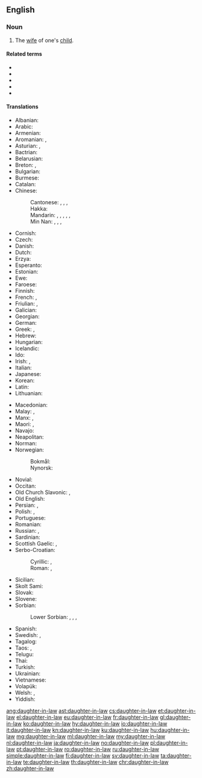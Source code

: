 ==English==

===Noun===
{{en-noun|head=[[daughter]]-[[in-law]]|daughters-in-law}}

# The [[wife]] of one's [[child]].

====Related terms====
* {{l|en|brother-in-law}}
* {{l|en|father-in-law}}
* {{l|en|mother-in-law}}
* {{l|en|sister-in-law}}
* {{l|en|son-in-law}}

====Translations====
{{trans-top|wife of one's son}}
* Albanian: {{t+|sq|nuse|f}}
* Arabic: {{t|ar|زَوْجَة اَلاِبْن|f|tr=zawjat al-ibn}}
* Armenian: {{t+|hy|հարս}}
* Aromanian: {{t|rup|norã|f}}, {{t+|rup|nor}}
* Asturian: {{t+|ast|nuera|f}}, {{t+|ast|ñuera|f}}
* Bactrian: {{t|xbc|ασνωυο}}
* Belarusian: {{t|be|няве́стка|f|sc=Cyrl}}
* Breton: {{t+|br|merc'h-kaer|f}}, {{t|br|merc'heg|f}}
* Bulgarian: {{t+|bg|снаха́|f}}
* Burmese: {{t+|my|ချွေးမ|sc=Mymr}}
* Catalan: {{t+|ca|nora|f}}
* Chinese:
*: Cantonese: {{t|yue|新婦|sc=Hani}}, {{t|yue|新妇|tr=san1 pou5, sam1 pou5|sc=Hani}}, {{t|yue|媳婦|sc=Hani}}, {{t|yue|媳妇|tr=sik1 fu6|sc=Hani}}
*: Hakka: {{t|hak|心臼|tr=sîm-khiû|sc=Hani}}
*: Mandarin: {{t+|cmn|媳婦|sc=Hani}}, {{t+|cmn|媳妇|tr=xífù|sc=Hani}}, {{t+|cmn|兒媳|sc=Hani}}, {{t+|cmn|儿媳|tr=érxí|sc=Hani}}, {{t|cmn|兒媳婦|sc=Hani}}, {{t|cmn|儿媳妇|tr=érxífù|sc=Hani}}
*: Min Nan: {{t+|nan|新婦|sc=Hani}}, {{t|nan|新妇|tr=sin-pū, sin-pǔ, sim-pū|sc=Hani}}, {{t|nan|囝新婦}}, {{t|nan|囝新妇|tr=káⁿ-sin-pǔ, kiáⁿ-sin-pū, kiáⁿ-sim-pū}}
* Cornish: {{t|kw|gohydh|f}}
* Czech: {{t+|cs|snacha|f}}
* Danish: {{t+|da|svigerdatter|c}}
* Dutch: {{t+|nl|schoondochter|f}}
* Erzya: {{t|myv|урьва}}
* Esperanto: {{t|eo|bofilino}}
* Estonian: {{t|et|minia}}
* Ewe: {{t|ee|lɔ̃xoyɔvi}}
* Faroese: {{t|fo|verdóttir|f}}
* Finnish: {{t+|fi|miniä}}
* French: {{t+|fr|bru|f}}, {{t+|fr|belle-fille|f}}
* Friulian: {{t|fur|brût}}, {{t|fur|nore|f}}
* Galician: {{t+|gl|nora|f}}
* Georgian: {{t|ka|რძალი|sc=Geor}}
* German: {{t+|de|Schwiegertochter|f}}
* Greek: {{t+|el|νύφη|f}}, {{t+|el|κόρη|f}}
* Hebrew: {{t+|he|כַּלָּה|f|tr=kala}}
* Hungarian: {{t+|hu|meny}}
* Icelandic: {{t+|is|tengdadóttir|f}}
* Ido: {{t+|io|bofiliino}}
* Irish: {{t|ga|iníon-i-ndlí|f}}, {{t|ga|banchliamhain|m}}
* Italian: {{t+|it|nuora|f}}
* Japanese: {{t+|ja|嫁|tr=よめ, yome}}
* Korean: {{t+|ko|며느리|sc=Hang}}
* Latin: {{t|la|nurus|f}}
* Lithuanian: {{t+|lt|marti|f}}
{{trans-mid}}
* Macedonian: {{t|mk|сна́а|f|sc=Cyrl}}
* Malay: {{t|ms|menantu perempuan}}, {{t|ms|menantu}}
* Manx: {{t|gv|'neen 'sy leigh|f}}, {{t|gv|ben chleuin|f}}
* Maori: {{t|mi|hunaonga}}, {{t|mi|hunōnga}}
* Navajo: {{t|nv|hazháʼáád}}
* Neapolitan: {{t|nap|nòra|f}}
* Norman: {{t|nrf|belle-fil'ye|f}}
* Norwegian:
*: Bokmål: {{t|nb|svigerdatter|m|f}}
*: Nynorsk: {{t|nn|svigerdotter|f}}
* Novial: {{t|nov|bofilia}}
* Occitan: {{t+|oc|nòra|f}}
* Old Church Slavonic: {{t|cu|снъха}}, {{t|cu|невѣста|f}}
* Old English: {{t|ang|snoru|f}}
* Persian: {{t+|fa|سنه|tr=sonoh|sc=fa-Arab}}, {{t|fa|سنهار|tr=sonhâr|sc=fa-Arab}}
* Polish: {{t+|pl|synowa|f}}, {{t+|pl|snecha|f}} {{qualifier|dated}}
* Portuguese: {{t+|pt|nora|f}}
* Romanian: {{t+|ro|noră|f}}
* Russian: {{t+|ru|неве́стка|f}} {{qualifier|usually for a mother-in-law}}, {{t+|ru|сноха́|f}} {{qualifier|for a father-in-law, also}}
* Sardinian: {{t|sc|nura|f}}
* Scottish Gaelic: {{t|gd|bean-mhic|f}}, {{t|gd|nighean-chèile|f}}
* Serbo-Croatian:
*: Cyrillic: {{t|sh|снаха|f}}, {{t|sh|снаја|f}}
*: Roman: {{t+|sh|snaha|f}}, {{t+|sh|snaja|f}}
* Sicilian: {{t+|scn|nora|f}}
* Skolt Sami: {{t|sms|mââʹnnj}}
* Slovak: {{t+|sk|nevesta|f}}
* Slovene: {{t+|sl|snaha|f}}
* Sorbian:
*: Lower Sorbian: {{t|dsb|pśichodna źowka|f}}, {{t|dsb|[[syn]]a [[žeńska]]|f}}, {{t|dsb|šwigerźowka|f}}, {{t|dsb|[[synowy|synowa]] [[žeńska]]|f}}
* Spanish: {{t+|es|nuera|f}}
* Swedish: {{t+|sv|svärdotter|c}}, {{t+|sv|sonhustru|c}}
* Tagalog: {{t|tl|babaeng manugang}}
* Taos: {{t|twf|phȉwéna}}, {{t|twf|sə̀oyi’ína}}
* Telugu: {{t+|te|కోడలు}}
* Thai: {{t|th|ลูกสะไภ้|tr=loog-sa-pai|sc=Thai}}
* Turkish: {{t+|tr|gelin}}
* Ukrainian: {{t|uk|неві́стка|f|sc=Cyrl}}
* Vietnamese: {{t|vi|con dâu}}
* Volapük: {{t+|vo|lüdaut}}
* Welsh: {{t|cy|merch-yng-nghyfraith|f}}, {{t|cy|gwaudd|f}}
* Yiddish: {{t|yi|שנור|f|tr=shnur}}
{{trans-bottom}}

{{catlangcode|en|Family|Female}}

[[ang:daughter-in-law]]
[[ast:daughter-in-law]]
[[cs:daughter-in-law]]
[[et:daughter-in-law]]
[[el:daughter-in-law]]
[[eu:daughter-in-law]]
[[fr:daughter-in-law]]
[[gl:daughter-in-law]]
[[ko:daughter-in-law]]
[[hy:daughter-in-law]]
[[io:daughter-in-law]]
[[it:daughter-in-law]]
[[kn:daughter-in-law]]
[[ku:daughter-in-law]]
[[hu:daughter-in-law]]
[[mg:daughter-in-law]]
[[ml:daughter-in-law]]
[[my:daughter-in-law]]
[[nl:daughter-in-law]]
[[ja:daughter-in-law]]
[[no:daughter-in-law]]
[[pl:daughter-in-law]]
[[pt:daughter-in-law]]
[[ro:daughter-in-law]]
[[ru:daughter-in-law]]
[[simple:daughter-in-law]]
[[fi:daughter-in-law]]
[[sv:daughter-in-law]]
[[ta:daughter-in-law]]
[[te:daughter-in-law]]
[[th:daughter-in-law]]
[[chr:daughter-in-law]]
[[zh:daughter-in-law]]